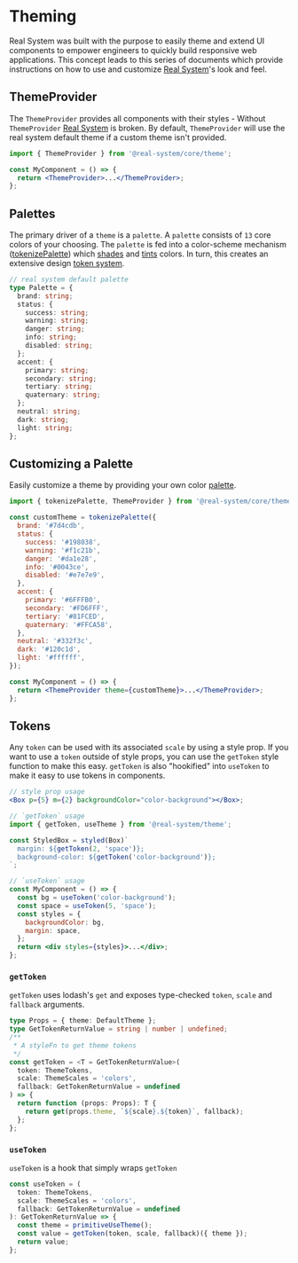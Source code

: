 

<Meta title="Real System/Theming/Overview" parameters={makeMdxParameters()} />

# Theming

Real System was built with the purpose to easily theme and extend UI components to empower engineers to quickly build responsive web applications.
This concept leads to this series of documents which provide instructions on how to use and customize [Real System](https://github.com/bigwoof91/real-system)'s look and feel.

## ThemeProvider

The `ThemeProvider` provides all components with their styles - Without `ThemeProvider` [Real System](https://github.com/bigwoof91/real-system) is broken.
By default, `ThemeProvider` will use the real system default theme if a custom theme isn't provided.

```jsx
import { ThemeProvider } from '@real-system/core/theme';

const MyComponent = () => {
  return <ThemeProvider>...</ThemeProvider>;
};
```

## Palettes

The primary driver of a `theme` is a `palette`. A `palette` consists of `13` core colors of your choosing.
The `palette` is fed into a color-scheme mechanism ([tokenizePalette](#customizing-a-palette)) which [shades](https://polished.js.org/docs/#shade) and [tints](https://polished.js.org/docs/#tint) colors. In turn, this creates an extensive
design [token system](/docs/real-system-theming-token-system--page).

```typescript
// real system default palette
type Palette = {
  brand: string;
  status: {
    success: string;
    warning: string;
    danger: string;
    info: string;
    disabled: string;
  };
  accent: {
    primary: string;
    secondary: string;
    tertiary: string;
    quaternary: string;
  };
  neutral: string;
  dark: string;
  light: string;
};
```

## Customizing a Palette

Easily customize a theme by providing your own color [palette](#palette).

```jsx
import { tokenizePalette, ThemeProvider } from '@real-system/core/theme';

const customTheme = tokenizePalette({
  brand: '#7d4cdb',
  status: {
    success: '#198038',
    warning: '#f1c21b',
    danger: '#da1e28',
    info: '#0043ce',
    disabled: '#e7e7e9',
  },
  accent: {
    primary: '#6FFFB0',
    secondary: '#FD6FFF',
    tertiary: '#81FCED',
    quaternary: '#FFCA58',
  },
  neutral: '#332f3c',
  dark: '#120c1d',
  light: '#ffffff',
});

const MyComponent = () => {
  return <ThemeProvider theme={customTheme}>...</ThemeProvider>;
};
```

## Tokens

Any `token` can be used with its associated `scale` by using a style prop.
If you want to use a `token` outside of style props, you can use the `getToken` style function to make this easy.
`getToken` is also "hookified" into `useToken` to make it easy to use tokens in components.

```jsx
// style prop usage
<Box p={5} m={2} backgroundColor="color-background"></Box>;

// `getToken` usage
import { getToken, useTheme } from '@real-system/theme';

const StyledBox = styled(Box)`
  margin: ${getToken(2, 'space')};
  background-color: ${getToken('color-background')};
`;

// `useToken` usage
const MyComponent = () => {
  const bg = useToken('color-background');
  const space = useToken(5, 'space');
  const styles = {
    backgroundColor: bg,
    margin: space,
  };
  return <div styles={styles}>...</div>;
};
```

### `getToken`

`getToken` uses lodash's `get` and exposes type-checked `token`, `scale` and `fallback` arguments.

```typescript
type Props = { theme: DefaultTheme };
type GetTokenReturnValue = string | number | undefined;
/**
 * A styleFn to get theme tokens
 */
const getToken = <T = GetTokenReturnValue>(
  token: ThemeTokens,
  scale: ThemeScales = 'colors',
  fallback: GetTokenReturnValue = undefined
) => {
  return function (props: Props): T {
    return get(props.theme, `${scale}.${token}`, fallback);
  };
};
```

### `useToken`

`useToken` is a hook that simply wraps `getToken`

```typescript
const useToken = (
  token: ThemeTokens,
  scale: ThemeScales = 'colors',
  fallback: GetTokenReturnValue = undefined
): GetTokenReturnValue => {
  const theme = primitiveUseTheme();
  const value = getToken(token, scale, fallback)({ theme });
  return value;
};
```
